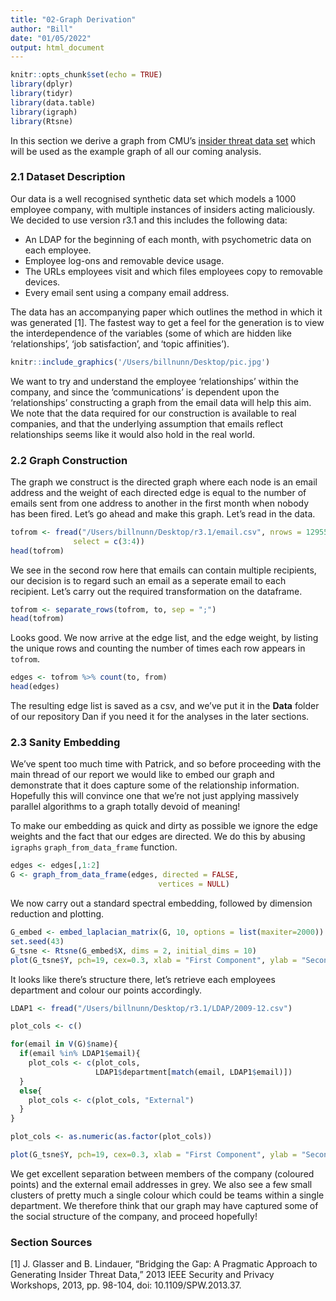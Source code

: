 ```yaml
---
title: "02-Graph Derivation"
author: "Bill"
date: "01/05/2022"
output: html_document
---
```


```r
knitr::opts_chunk$set(echo = TRUE)
library(dplyr)
library(tidyr)
library(data.table)
library(igraph)
library(Rtsne)
```

In this section we derive a graph from CMU's [insider threat data set](https://kilthub.cmu.edu/articles/dataset/Insider_Threat_Test_Dataset/12841247/1) which will be used as the example graph of all our coming analysis. 

### 2.1 Dataset Description

Our data is a well recognised synthetic data set which models a 1000 employee company, with multiple instances of insiders acting maliciously. We decided to use version r3.1 and this includes the following data:

* An LDAP for the beginning of each month, with psychometric data on each employee.
* Employee log-ons and removable device usage.
* The URLs employees visit and which files employees copy to removable devices.
* Every email sent using a company email address.

The data has an accompanying paper which outlines the method in which it was generated [1]. The fastest way to get a feel for the generation is to view the interdependence of the variables (some of which are hidden like 'relationships', 'job satisfaction', and 'topic affinities').

```r
knitr::include_graphics('/Users/billnunn/Desktop/pic.jpg')
```

We want to try and understand the employee 'relationships' within the company, and since the 'communications' is dependent upon the 'relationships' constructing a graph from the email data will help this aim. We note that the data required for our construction is available to real companies, and that the underlying assumption that emails reflect relationships seems like it would also hold in the real world.

### 2.2 Graph Construction

The graph we construct is the directed graph where each node is an email address and the weight of each directed edge is equal to the number of emails sent from one address to another in the first month when nobody has been fired. Let's go ahead and make this graph. Let's read in the data.

```r
tofrom <- fread("/Users/billnunn/Desktop/r3.1/email.csv", nrows = 129559,
              select = c(3:4))
head(tofrom)
```

We see in the second row here that emails can contain multiple recipients, our decision is to regard such an email as a seperate email to each recipient. Let's carry out the required transformation on the dataframe.

```r
tofrom <- separate_rows(tofrom, to, sep = ";")
head(tofrom)
```

Looks good. We now arrive at the edge list, and the edge weight, by listing the unique rows and counting the number of times each row appears in `tofrom`.

```r
edges <- tofrom %>% count(to, from)
head(edges)
```

The resulting edge list is saved as a csv, and we've put it in the **Data** folder of our repository Dan if you need it for the analyses in the later sections.

### 2.3 Sanity Embedding

We've spent too much time with Patrick, and so before proceeding with the main thread of our report we would like to embed our graph and demonstrate that it does capture some of the relationship information. Hopefully this will convince one that we're not just applying massively parallel algorithms to a graph totally devoid of meaning!

To make our embedding as quick and dirty as possible we ignore the edge weights and the fact that our edges are directed. We do this by abusing `igraphs` `graph_from_data_frame` function.

```r
edges <- edges[,1:2]
G <- graph_from_data_frame(edges, directed = FALSE, 
                                 vertices = NULL)
```

We now carry out a standard spectral embedding, followed by dimension reduction and plotting.

```r
G_embed <- embed_laplacian_matrix(G, 10, options = list(maxiter=2000))
set.seed(43)
G_tsne <- Rtsne(G_embed$X, dims = 2, initial_dims = 10)
plot(G_tsne$Y, pch=19, cex=0.3, xlab = "First Component", ylab = "Second Component")
```

It looks like there's structure there, let's retrieve each employees department and colour our points accordingly.

```r
LDAP1 <- fread("/Users/billnunn/Desktop/r3.1/LDAP/2009-12.csv")

plot_cols <- c()

for(email in V(G)$name){
  if(email %in% LDAP1$email){
    plot_cols <- c(plot_cols, 
                   LDAP1$department[match(email, LDAP1$email)])
  }
  else{
    plot_cols <- c(plot_cols, "External")
  }
}

plot_cols <- as.numeric(as.factor(plot_cols))
```

```r
plot(G_tsne$Y, pch=19, cex=0.3, xlab = "First Component", ylab = "Second Component", col=plot_cols)
```

We get excellent separation between members of the company (coloured points) and the external email addresses in grey. We also see a few small clusters of pretty much a single colour which could be teams within a single department. We therefore think that our graph may have captured some of the social structure of the company, and proceed hopefully!

### Section Sources

[1] J. Glasser and B. Lindauer, "Bridging the Gap: A Pragmatic Approach to Generating Insider Threat Data," 2013 IEEE Security and Privacy Workshops, 2013, pp. 98-104, doi: 10.1109/SPW.2013.37.
